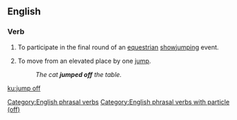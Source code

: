 {{also|jumpoff}}
==English==

===Verb===
{{head|en|verb|head=[[jump]] [[off]]}}

# {{lb|en|sports|horses}} To participate in the final round of an [[equestrian]] [[showjumping]] event.
# To move from an elevated place by one [[jump]].
#: ''The cat '''jumped off''' the table.''

[[Category:English phrasal verbs]]
[[Category:English phrasal verbs with particle (off)]]

[[ku:jump off]]